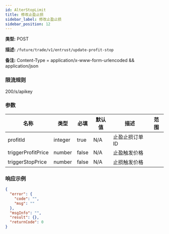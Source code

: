 ```yaml
---
id: AlterStopLimit
title: 修改止盈止损
sidebar_label: 修改止盈止损
sidebar_position: 12
---
```


**类型:** POST

**描述:** `/future/trade/v1/entrust/update-profit-stop`

**备注:** Content-Type = application/x-www-form-urlencoded && application/json

### 限流规则

200/s/apikey

### 参数

| 名称 | 类型 | 必填 | 默认值 | 描述 | 范围 |
| --- | --- | --- | --- | --- | --- |
| profitId | integer | true | N/A | 止盈止损订单ID |  |
| triggerProfitPrice | number | false | N/A | 止盈触发价格 |  |
| triggerStopPrice | number | false | N/A | 止损触发价格 |  |

### 响应示例

```json title="响应"
{
  "error": {
    "code": "",
    "msg": ""
  },
  "msgInfo": "",
  "result": {},
  "returnCode": 0
}
```